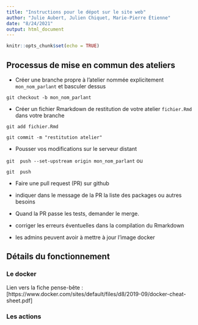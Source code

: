 ```yaml
---
title: "Instructions pour le dépot sur le site web"
author: "Julie Aubert, Julien Chiquet, Marie-Pierre Étienne"
date: "8/24/2021"
output: html_document
---
```


```r
knitr::opts_chunk$set(echo = TRUE)
```


## Processus de mise en commun des ateliers

* Créer une branche propre à l'atelier nommée explicitement `mon_nom_parlant` et basculer dessus

` git checkout -b mon_nom_parlant` 

*  Créer un fichier Rmarkdown de restitution de votre atelier `fichier.Rmd` dans votre branche

` git add fichier.Rmd `

` git commit -m "restitution atelier" `

* Pousser vos modifications sur le serveur distant
 
` git  push --set-upstream origin mon_nom_parlant` ou 

` git  push ` 

* Faire une pull request (PR) sur github

- indiquer dans le message de la PR la liste des packages ou autres besoins

* Quand la PR passe les tests, demander le merge.

- corriger les erreurs éventuelles dans la compilation du Rmarkdown
- les admins peuvent avoir à mettre à jour l'image docker


## Détails du fonctionnement


### Le docker 

Lien vers la fiche pense-bête : [https://www.docker.com/sites/default/files/d8/2019-09/docker-cheat-sheet.pdf]

### Les actions


